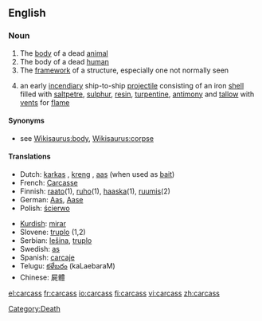 ==English==

===Noun===
{{en-noun|es}}

# The [[body]] of a dead [[animal]]
# The body of a dead [[human]]
# The [[framework]] of a structure, especially one not normally seen
# {{nautical}} an early [[incendiary]] ship-to-ship [[projectile]] consisting of an iron [[shell]] filled with [[saltpetre]], [[sulphur]], [[resin]], [[turpentine]], [[antimony]] and [[tallow]] with [[vent]]s for [[flame]]

====Synonyms====
*see [[Wikisaurus:body]], [[Wikisaurus:corpse]]

====Translations====
{{trans-top|dead animal}}
*Dutch: [[karkas]] {{n}}, [[kreng]] {{n}}, [[aas]] {{n}} (when used as [[bait]])
*French: [[Carcasse]] {{m}}
*Finnish: [[raato]](1), [[ruho]](1), [[haaska]](1), [[ruumis]](2)
*German: [[Aas]], [[Aase]]
*Polish: [[ścierwo]] {{n}}
{{trans-mid}}
*[[Kurdish]]: [[mirar]]
*Slovene: [[truplo]] {{n}} (1,2)
*Serbian: [[lešina]], [[truplo]]
*Swedish: [[as]] {{n}}
*Spanish: [[carcaje]]
*Telugu: [[కళేబరం]] (kaLaebaraM)
*Chinese: 屍體
{{trans-bottom}}

[[Category:Death]]

[[el:carcass]]
[[fr:carcass]]
[[io:carcass]]
[[fi:carcass]]
[[vi:carcass]]
[[zh:carcass]]